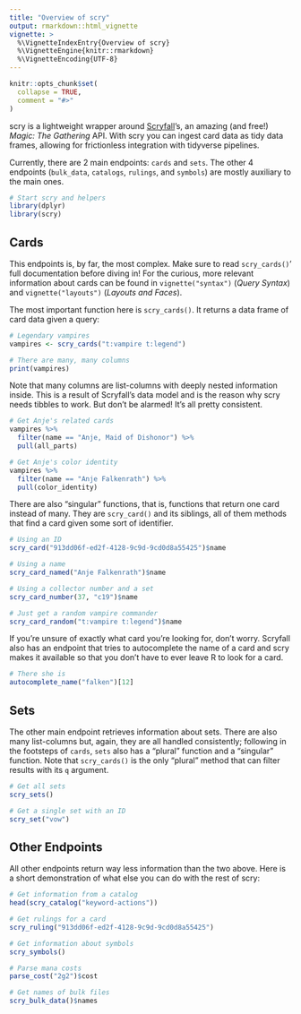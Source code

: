 ```yaml
---
title: "Overview of scry"
output: rmarkdown::html_vignette
vignette: >
  %\VignetteIndexEntry{Overview of scry}
  %\VignetteEngine{knitr::rmarkdown}
  %\VignetteEncoding{UTF-8}
---
```


```r
knitr::opts_chunk$set(
  collapse = TRUE,
  comment = "#>"
)
```

scry is a lightweight wrapper around [Scryfall](https://scryfall.com/)'s, an
amazing (and free!) _Magic: The Gathering_ API. With scry you can ingest card
data as tidy data frames, allowing for frictionless integration with tidyverse
pipelines.

Currently, there are 2 main endpoints: `cards` and `sets`. The other 4 endpoints
(`bulk_data`, `catalogs`, `rulings`, and `symbols`) are mostly auxiliary to the
main ones.

```r
# Start scry and helpers
library(dplyr)
library(scry)
```

## Cards

This endpoints is, by far, the most complex. Make sure to read `scry_cards()`'
full documentation before diving in! For the curious, more relevant information
about cards can be found in `vignette("syntax")` (_Query Syntax_) and
`vignette("layouts")` (_Layouts and Faces_).

The most important function here is `scry_cards()`. It returns a data frame of
card data given a query:

```r
# Legendary vampires
vampires <- scry_cards("t:vampire t:legend")

# There are many, many columns
print(vampires)
```

Note that many columns are list-columns with deeply nested information inside.
This is a result of Scryfall's data model and is the reason why scry needs
tibbles to work. But don't be alarmed! It's all pretty consistent.

```r
# Get Anje's related cards
vampires %>%
  filter(name == "Anje, Maid of Dishonor") %>%
  pull(all_parts)

# Get Anje's color identity
vampires %>%
  filter(name == "Anje Falkenrath") %>%
  pull(color_identity)
```

There are also "singular" functions, that is, functions that return one card
instead of many. They are `scry_card()` and its siblings, all of them methods
that find a card given some sort of identifier.

```r
# Using an ID
scry_card("913dd06f-ed2f-4128-9c9d-9cd0d8a55425")$name

# Using a name
scry_card_named("Anje Falkenrath")$name

# Using a collector number and a set
scry_card_number(37, "c19")$name

# Just get a random vampire commander
scry_card_random("t:vampire t:legend")$name
```

If you're unsure of exactly what card you're looking for, don't worry. Scryfall
also has an endpoint that tries to autocomplete the name of a card and scry
makes it available so that you don't have to ever leave R to look for a card.

```r
# There she is
autocomplete_name("falken")[12]
```

## Sets

The other main endpoint retrieves information about sets. There are also many
list-columns but, again, they are all handled consistently; following in the
footsteps of `cards`, `sets` also has a "plural" function and a "singular"
function. Note that `scry_cards()` is the only "plural" method that can filter
results with its `q` argument.

```r
# Get all sets
scry_sets()

# Get a single set with an ID
scry_set("vow")
```

## Other Endpoints

All other endpoints return way less information than the two above. Here is a
short demonstration of what else you can do with the rest of scry:

```r
# Get information from a catalog
head(scry_catalog("keyword-actions"))

# Get rulings for a card
scry_ruling("913dd06f-ed2f-4128-9c9d-9cd0d8a55425")

# Get information about symbols
scry_symbols()

# Parse mana costs
parse_cost("2g2")$cost

# Get names of bulk files
scry_bulk_data()$names
```
